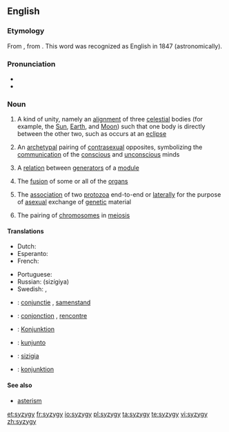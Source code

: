 {{was wotd|2006|January|28}}
==English==

===Etymology===
From {{etyl|LL.|en}} {{term|syzygia||lang=la|conjunction}}, from {{etyl|grc|en}} {{term|σύζυγος||tr=syzygos|lang=grc|yoked together}}. This word was recognized as English in 1847 (astronomically).

===Pronunciation===
* {{X-SAMPA|/"sIz.IdZ.i/}}
* {{IPA|/ˈsɪz.ɪdʒ.i/}}

===Noun===
{{wikipedia}}
{{en-noun|syzygies}}

# {{context|astronomy|astrology|lang=en}} A kind of unity, namely an [[alignment]] of three [[celestial]] bodies (for example, the [[Sun]], [[Earth]], and [[Moon]]) such that one body is directly between the other two, such as occurs at an [[eclipse]]
# {{context|psychology|lang=en}} An [[archetypal]] pairing of [[contrasexual]] opposites, symbolizing the [[communication]] of the [[conscious]] and [[unconscious]] minds
# {{context|mathematics|lang=en}} A [[relation]] between [[generator|generators]] of a [[module]]
# {{context|medicine|lang=en}} The [[fusion]] of some or all of the [[organs]]
# {{context|zoology|lang=en}} The [[association]] of two [[protozoa]] end-to-end or [[laterally]] for the purpose of [[asexual]] exchange of [[genetic]] material
# {{context|zoology|lang=en}} The pairing of [[chromosome|chromosomes]] in [[meiosis]]

====Translations====
{{trans-top|astronomical conjunction}}
* Dutch: {{t|nl|syzygie|f}}
* Esperanto: {{t|eo|sizigio}}
* French: {{t+|fr|syzygie|f}}
{{trans-mid}}
* Portuguese: {{t+|pt|sizígia|f}}
* Russian: {{t+|ru|сизигия|f}} (sizígiya)
* Swedish: {{t|sv|syzygie|c}}, {{t+|sv|konjunktion|c}}
{{trans-bottom}}

{{checktrans-top}}
* {{ttbc|nl}}: [[conjunctie]] {{g|f}}, [[samenstand]] {{g|m}}
* {{ttbc|fr}}: [[conjonction]] {{g|f}}, [[rencontre]] {{g|m}}
* {{ttbc|de}}: [[Konjunktion]] {{g|f}}
{{trans-mid}}
* {{ttbc|io}}: [[kunjunto]]
* {{ttbc|it}}: [[sizigia]] {{g|f}}
* {{ttbc|sv}}: [[konjunktion]] {{g|c}}
{{trans-bottom}}

====See also====
* [[asterism]]

[[et:syzygy]]
[[fr:syzygy]]
[[io:syzygy]]
[[pl:syzygy]]
[[ta:syzygy]]
[[te:syzygy]]
[[vi:syzygy]]
[[zh:syzygy]]
